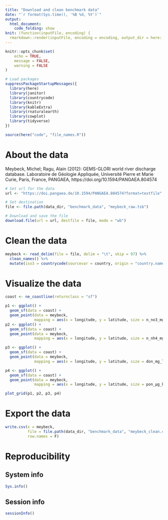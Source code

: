 ```yaml
---
title: "Download and clean benchmark data"
date: "`r format(Sys.time(), '%B %d, %Y')`"
output: 
  html_document: 
    code_folding: show
knit: (function(inputFile, encoding) {
  rmarkdown::render(inputFile, encoding = encoding, output_dir = here::here("docs", "benchmark")) })
---
```



```r
knitr::opts_chunk$set(
	echo = TRUE,
	message = FALSE,
	warning = FALSE
)

# Load packages
suppressPackageStartupMessages({
  library(here)
  library(janitor)
  library(countrycode)
  library(knitr)
  library(kableExtra)
  library(rnaturalearth)
  library(cowplot)
  library(tidyverse)
})

source(here("code", "file_names.R"))
```

# About the data

Meybeck, Michel; Ragu, Alain (2012): GEMS-GLORI world river discharge database. Laboratoire de Géologie Appliquée, Université Pierre et Marie Curie, Paris, France, PANGAEA, https://doi.org/10.1594/PANGAEA.804574



```r
# Set url for the data
url <- "https://doi.pangaea.de/10.1594/PANGAEA.804574?format=textfile"

# Set destination
file <- file.path(data_dir, "benchmark_data", "meybeck_raw.tsb")

# Download and save the file
download.file(url = url, destfile = file, mode = "wb")
```

# Clean the data

```r
meybeck <- read_delim(file = file, delim = "\t", skip = 97) %>% 
  clean_names() %>% 
  mutate(iso3 = countrycode(sourcevar = country, origin = "country.name", destination = "iso3c"))
```

# Visualize the data

```r
coast <- ne_coastline(returnclass = "sf")

p1 <- ggplot() +
  geom_sf(data = coast) +
  geom_point(data = meybeck,
             mapping = aes(x = longitude, y = latitude, size = n_no3_mg_l))
p2 <- ggplot() +
  geom_sf(data = coast) +
  geom_point(data = meybeck,
             mapping = aes(x = longitude, y = latitude, size = n_nh4_mg_l))

p3 <- ggplot() +
  geom_sf(data = coast) +
  geom_point(data = meybeck,
             mapping = aes(x = longitude, y = latitude, size = don_mg_l))

p4 <- ggplot() +
  geom_sf(data = coast) +
  geom_point(data = meybeck,
             mapping = aes(x = longitude, y = latitude, size = pon_µg_kg))

plot_grid(p1, p2, p3, p4)

```

# Export the data

```r
write.csv(x = meybeck,
          file = file.path(data_dir, "benchmark_data", "meybeck_clean.csv"),
          row.names = F)
```





# Reproducibility

## System info

```r
Sys.info()
```

## Session info

```r
sessionInfo()
```